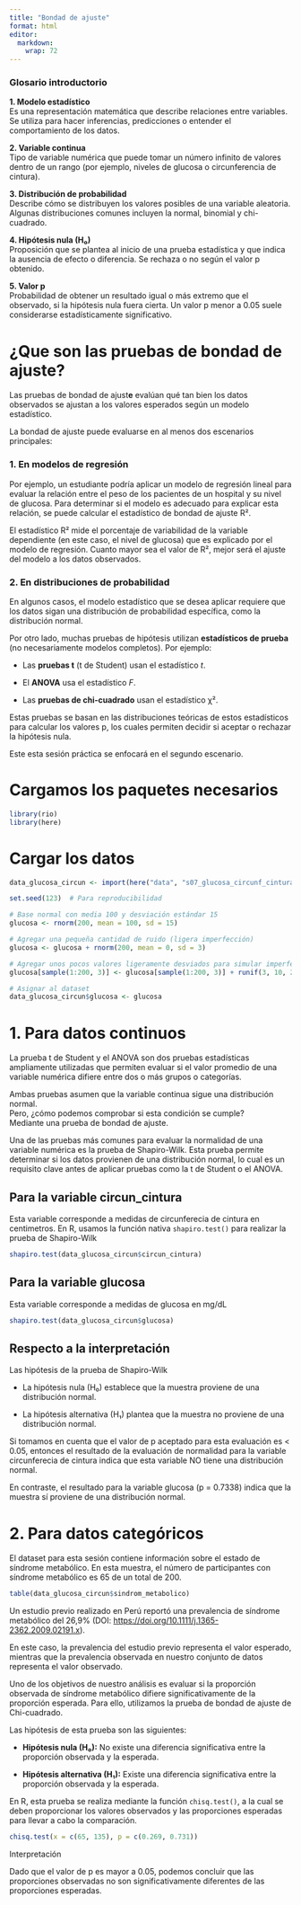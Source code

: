 ```yaml
---
title: "Bondad de ajuste"
format: html
editor: 
  markdown: 
    wrap: 72
---
```


### Glosario introductorio

**1. Modelo estadístico**\
Es una representación matemática que describe relaciones entre
variables. Se utiliza para hacer inferencias, predicciones o entender el
comportamiento de los datos.

**2. Variable continua**\
Tipo de variable numérica que puede tomar un número infinito de valores
dentro de un rango (por ejemplo, niveles de glucosa o circunferencia de
cintura).

**3. Distribución de probabilidad**\
Describe cómo se distribuyen los valores posibles de una variable
aleatoria. Algunas distribuciones comunes incluyen la normal, binomial y
chi-cuadrado.

**4. Hipótesis nula (H₀)**\
Proposición que se plantea al inicio de una prueba estadística y que
indica la ausencia de efecto o diferencia. Se rechaza o no según el
valor p obtenido.

**5. Valor p**\
Probabilidad de obtener un resultado igual o más extremo que el
observado, si la hipótesis nula fuera cierta. Un valor p menor a 0.05
suele considerarse estadísticamente significativo.

# ¿Que son las pruebas de bondad de ajuste?

Las pruebas de bondad de ajust**e** evalúan qué tan bien los datos
observados se ajustan a los valores esperados según un modelo
estadístico.

La bondad de ajuste puede evaluarse en al menos dos escenarios
principales:

### 1. En modelos de regresión

Por ejemplo, un estudiante podría aplicar un modelo de regresión lineal
para evaluar la relación entre el peso de los pacientes de un hospital y
su nivel de glucosa. Para determinar si el modelo es adecuado para
explicar esta relación, se puede calcular el estadístico de bondad de
ajuste R².

El estadístico R² mide el porcentaje de variabilidad de la variable
dependiente (en este caso, el nivel de glucosa) que es explicado por el
modelo de regresión. Cuanto mayor sea el valor de R², mejor será el
ajuste del modelo a los datos observados.

### 2. En distribuciones de probabilidad

En algunos casos, el modelo estadístico que se desea aplicar requiere
que los datos sigan una distribución de probabilidad específica, como la
distribución normal.

Por otro lado, muchas pruebas de hipótesis utilizan **estadísticos de
prueba** (no necesariamente modelos completos). Por ejemplo:

-   Las **pruebas t** (t de Student) usan el estadístico *t*.

-   El **ANOVA** usa el estadístico *F*.

-   Las **pruebas de chi-cuadrado** usan el estadístico χ².

Estas pruebas se basan en las distribuciones teóricas de estos
estadísticos para calcular los valores p, los cuales permiten decidir si
aceptar o rechazar la hipótesis nula.

Este esta sesión práctica se enfocará en el segundo escenario.

# Cargamos los paquetes necesarios

```r
library(rio)
library(here)
```

# Cargar los datos

```r
data_glucosa_circun <- import(here("data", "s07_glucosa_circunf_cintura.csv"))
```

```r
set.seed(123)  # Para reproducibilidad

# Base normal con media 100 y desviación estándar 15
glucosa <- rnorm(200, mean = 100, sd = 15)

# Agregar una pequeña cantidad de ruido (ligera imperfección)
glucosa <- glucosa + rnorm(200, mean = 0, sd = 3)

# Agregar unos pocos valores ligeramente desviados para simular imperfección
glucosa[sample(1:200, 3)] <- glucosa[sample(1:200, 3)] + runif(3, 10, 20)

# Asignar al dataset
data_glucosa_circun$glucosa <- glucosa

```

# 1. Para datos continuos

La prueba t de Student y el ANOVA son dos pruebas estadísticas
ampliamente utilizadas que permiten evaluar si el valor promedio de una
variable numérica difiere entre dos o más grupos o categorías.

Ambas pruebas asumen que la variable continua sigue una distribución
normal.\
Pero, ¿cómo podemos comprobar si esta condición se cumple?\
Mediante una prueba de bondad de ajuste.

Una de las pruebas más comunes para evaluar la normalidad de una
variable numérica es la prueba de Shapiro-Wilk. Esta prueba permite
determinar si los datos provienen de una distribución normal, lo cual es
un requisito clave antes de aplicar pruebas como la t de Student o el
ANOVA.

## Para la variable circun_cintura

Esta variable corresponde a medidas de circunferecia de cintura en
centimetros. En R, usamos la función nativa `shapiro.test()` para
realizar la prueba de Shapiro-Wilk

```r
shapiro.test(data_glucosa_circun$circun_cintura)
```

## Para la variable glucosa

Esta variable corresponde a medidas de glucosa en mg/dL

```r
shapiro.test(data_glucosa_circun$glucosa)
```

## Respecto a la interpretación

Las hipótesis de la prueba de Shapiro-Wilk

-   La hipótesis nula (H₀) establece que la muestra proviene de una
    distribución normal.

-   La hipótesis alternativa (H₁) plantea que la muestra no proviene de
    una distribución normal.

Si tomamos en cuenta que el valor de p aceptado para esta evaluación es
\< 0.05, entonces el resultado de la evaluación de normalidad para la
variable circunferecia de cintura indica que esta variable NO tiene una
distribución normal.

En contraste, el resultado para la variable glucosa (p = 0.7338) indica
que la muestra sí proviene de una distribución normal.

# 2. Para datos categóricos

El dataset para esta sesión contiene información sobre el estado de
síndrome metabólico. En esta muestra, el número de participantes con
síndrome metabólico es 65 de un total de 200.

```r
table(data_glucosa_circun$sindrom_metabolico)
```

Un estudio previo realizado en Perú reportó una prevalencia de síndrome
metabólico del 26,9% (DOI:
<https://doi.org/10.1111/j.1365-2362.2009.02191.x>).

En este caso, la prevalencia del estudio previo representa el valor
esperado, mientras que la prevalencia observada en nuestro conjunto de
datos representa el valor observado.

Uno de los objetivos de nuestro análisis es evaluar si la proporción
observada de síndrome metabólico difiere significativamente de la
proporción esperada. Para ello, utilizamos la prueba de bondad de ajuste
de Chi-cuadrado.

Las hipótesis de esta prueba son las siguientes:

-    **Hipótesis nula (H₀):** No existe una diferencia significativa
    entre la proporción observada y la esperada.

-   **Hipótesis alternativa (H₁):** Existe una diferencia significativa
    entre la proporción observada y la esperada.

En R, esta prueba se realiza mediante la función `chisq.test()`, a la
cual se deben proporcionar los valores observados y las proporciones
esperadas para llevar a cabo la comparación.

```r
chisq.test(x = c(65, 135), p = c(0.269, 0.731))
```

Interpretación

Dado que el valor de p es mayor a 0.05, podemos concluir que las
proporciones observadas no son significativamente diferentes de las
proporciones esperadas.
